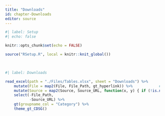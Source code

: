 ```yaml
---
title: "Downloads"
id: chapter-Downloads
editor: source
---
```

  
```r
#| label: Setup
#| echo: false

knitr::opts_chunk$set(echo = FALSE)

source("RSetup.R", local = knitr::knit_global())
```

\

```r
#| label: Downloads

read_excel(path = "./Files/Tables.xlsx", sheet = "Downloads") %>%
    mutate(File = map2(File, File_Path, gt_hyperlink)) %>%            # Need to use purrr:map2, since gt_hyperlink can't handle vectors
    mutate(Source = map2(Source, Source_URL, function(x, y) { if (!is.na(y)) { gt_hyperlink(x, y) } else {x}})) %>%         # If Source_URL is empty / NA, don't use gt_hyperlink
    select(-File_Path,
           -Source_URL) %>%
    gt(groupname_col = "Category") %>%
    theme_gt_CDSG()
```


